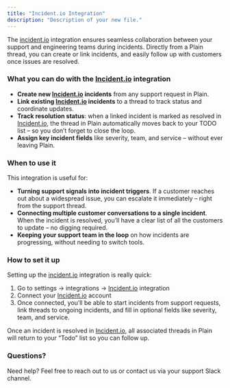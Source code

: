 ```yaml
---
title: "Incident.io Integration"
description: "Description of your new file."
---
```


The [incident.io](http://incident.io) integration ensures seamless collaboration between your support and engineering teams during incidents. Directly from a Plain thread, you can create or link incidents, and easily follow up with customers once issues are resolved.​

### What you can do with the [Incident.io](http://Incident.io) integration

- **Create new **[**Incident.io**](http://Incident.io)** incidents** from any support request in Plain.
- **Link existing **[**Incident.io**](http://Incident.io)** incidents** to a thread to track status and coordinate updates.
- **Track resolution status**: when a linked incident is marked as resolved in [Incident.io](http://Incident.io), the thread in Plain automatically moves back to your TODO list – so you don’t forget to close the loop.
- **Assign key incident fields** like severity, team, and service – without ever leaving Plain.

### When to use it

This integration is useful for:

- **Turning support signals into incident triggers**. If a customer reaches out about a widespread issue, you can escalate it immediately – right from the support thread.
- **Connecting multiple customer conversations to a single incident**. When the incident is resolved, you’ll have a clear list of all the customers to update – no digging required.
- **Keeping your support team in the loop** on how incidents are progressing, without needing to switch tools.

### How to set it up 

Setting up the [incident.io](http://incident.io) integration is really quick:

1. Go to settings → integrations → [Incident.io](http://Incident.io) integration
2. Connect your [Incident.io](http://Incident.io) account 
3. Once connected, you’ll be able to start incidents from support requests, link threads to ongoing incidents, and fill in optional fields like severity, team, and service. 

Once an incident is resolved in [Incident.io](http://Incident.io), all associated threads in Plain will return to your “Todo” list so you can follow up.

### Questions?

Need help? Feel free to reach out to us or contact us via your support Slack channel.